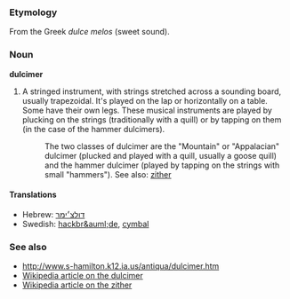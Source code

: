 ===Etymology===
From the Greek ''dulce melos'' (sweet sound).

===Noun===
'''dulcimer'''

#A stringed instrument, with strings stretched across a sounding board, usually trapezoidal.  It's played on the lap or horizontally on a table.  Some have their own legs.  These musical instruments are played by plucking on the strings (traditionally with a quill) or by tapping on them (in the case of the hammer dulcimers).
#:The two classes of dulcimer are the "Mountain" or "Appalacian" dulcimer (plucked and played with a quill, usually a goose quill) and the hammer dulcimer (played by tapping on the strings with small "hammers").  See also: [[zither]]

====Translations====
*Hebrew: [[דולצ׳ימר]]
*Swedish: [[hackbr&auml;de]], [[cymbal]]

===See also===
*http://www.s-hamilton.k12.ia.us/antiqua/dulcimer.htm
*[[w:Dulcimer|Wikipedia article on the dulcimer]]
*[[w:Zither|Wikipedia article on the zither]]